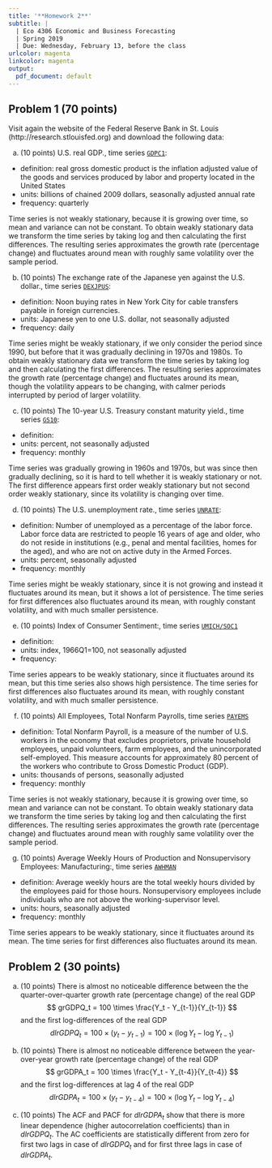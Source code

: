 ```yaml
---
title: '**Homework 2**'
subtitle: |
  | Eco 4306 Economic and Business Forecasting
  | Spring 2019
  | Due: Wednesday, February 13, before the class
urlcolor: magenta
linkcolor: magenta
output:
  pdf_document: default
---
```


\renewcommand{\baselinestretch}{1.15} \selectfont


## **Problem 1** (70 points)

<!--

Solve Exercise 3 from Chapter 3. In addition to the four time series listed there, also import into EViews and analyze in the same way the following data from [www.quandl.com](https://www.quandl.com)

(e) Index of Consumer Sentiment:                                                             code `UMICH/SOC1`, change the frequency to quarterly, and consider the sample 1952q1-2016q4
(f) All Employees, Total Nonfarm Payrolls:                                                   code `FRED/PAYEMS`, keep the monthly frequency, and consider the sample 1950m1-2017m1
(g) Average Weekly Hours of Production and Nonsupervisory Employees: Manufacturing:          code `FRED/AWHMAN`, keep the monthly frequency, and consider the sample 1950m1-2017m1

For the time series in (a)-(g) which are not stationary, generate in EViews either the difference $\Delta y_t$ or log difference $\Delta \log y_t$ to obtain stationary time series. Create time series plot for the transformed time series.

*Solution*
-->


 Visit again the website of the Federal Reserve Bank in St. Louis (http://research.stlouisfed.org) and download the following data:


(a) (10 points) U.S. real GDP., time series [`GDPC1`](https://fred.stlouisfed.org/series/GDPC1):  

- definition: real gross domestic product is the inflation adjusted value of the goods and services produced by labor and property located in the United States
- units: billions of chained 2009 dollars, seasonally adjusted annual rate
- frequency: quarterly
    
\begin{center} 
    \includegraphics[trim=0cm 0cm 0cm 0cm, clip, width=8cm]{figures/hw02q01_figA1_gdp.png}
    \includegraphics[trim=0cm 0cm 0cm 0cm, clip, width=8cm]{figures/hw02q01_figA2_gdp.png}
\end{center}

Time series is not weakly stationary, because it is growing over time, so mean and variance can not be constant. To obtain weakly stationary data we transform the time series by taking log and then calculating the first differences. The resulting series approximates the growth rate (percentage change) and fluctuates around mean with roughly same volatility over the sample period.


\newpage

(b) (10 points) The exchange rate of the Japanese yen against the U.S. dollar., time series [`DEXJPUS`](https://fred.stlouisfed.org/series/DEXJPUS):

- definition: Noon buying rates in New York City for cable transfers payable in foreign currencies.
- units: Japanese yen to one U.S. dollar, not seasonally adjusted
- frequency: daily

\begin{center} 
    \includegraphics[trim=0cm 0cm 0cm 0cm, clip, width=8cm]{figures/hw02q01_figB1_jpyusd.png}
    \includegraphics[trim=0cm 0cm 0cm 0cm, clip, width=8cm]{figures/hw02q01_figB2_jpyusd.png}
\end{center}

Time series might be weakly stationary, if we only consider the period since 1990, but before that it was gradually declining in 1970s and 1980s. To obtain weakly stationary data we transform the time series by taking log and then calculating the first differences. The resulting series approximates the growth rate (percentage change) and fluctuates around its mean, though the volatility appears to be changing, with calmer periods interrupted by period of larger volatility.



(c) (10 points) The 10-year U.S. Treasury constant maturity yield., time series [`GS10`](https://fred.stlouisfed.org/series/GS10):

- definition: 
- units: percent, not seasonally adjusted
- frequency: monthly

\begin{center} 
    \includegraphics[trim=0cm 0cm 0cm 0cm, clip, width=8cm]{figures/hw02q01_figC1_tb10yr.png}
    \includegraphics[trim=0cm 0cm 0cm 0cm, clip, width=8cm]{figures/hw02q01_figC2_tb10yr.png}
\end{center}

Time series was gradually growing in 1960s and 1970s, but was since then gradually declining, so it is hard to tell whether it is weakly stationary or not. The first difference appears first order weakly stationary but not second order weakly stationary, since its volatility is changing over time.


\newpage

(d) (10 points) The U.S. unemployment rate., time series [`UNRATE`](https://fred.stlouisfed.org/series/UNRATE):

- definition: Number of unemployed as a percentage of the labor force. Labor force data are restricted to people 16 years of age and older, who do not reside in institutions (e.g., penal and mental facilities, homes for the aged), and who are not on active duty in the Armed Forces.
- units: percent, seasonally adjusted
- frequency: monthly
    
\begin{center} 
    \includegraphics[trim=0cm 0cm 0cm 0cm, clip, width=8cm]{figures/hw02q01_figD1_u3rate.png}
    \includegraphics[trim=0cm 0cm 0cm 0cm, clip, width=8cm]{figures/hw02q01_figD2_u3rate.png}
\end{center}

Time series might be weakly stationary, since it is not growing and instead it fluctuates around its mean, but it shows a lot of persistence. The time series for first differences also fluctuates around its mean, with roughly constant volatility, and with much smaller persistence.



(e) (10 points) Index of Consumer Sentiment:, time series [`UMICH/SOC1`](https://www.quandl.com/data/UMICH/SOC1)

- definition: 
- units: index, 1966Q1=100, not seasonally adjusted 
- frequency: 
    
\begin{center} 
    \includegraphics[trim=0cm 0cm 0cm 0cm, clip, width=8cm]{figures/hw02q01_figE1_csent.png}
    \includegraphics[trim=0cm 0cm 0cm 0cm, clip, width=8cm]{figures/hw02q01_figE2_csent.png}
\end{center}

Time series appears to be weakly stationary, since it fluctuates around its mean, but this time series also shows high persistence. The time series for first differences also fluctuates around its mean, with roughly constant volatility, and with much smaller persistence.


\newpage

(f) (10 points) All Employees, Total Nonfarm Payrolls, time series [`PAYEMS`](https://www.quandl.com/data/FRED/PAYEMS)

- definition: Total Nonfarm Payroll, is a measure of the number of U.S. workers in the economy that excludes proprietors, private household employees, unpaid volunteers, farm employees, and the unincorporated self-employed. This measure accounts for approximately 80 percent of the workers who contribute to Gross Domestic Product (GDP).
- units: thousands of persons, seasonally adjusted
- frequency:  monthly 
     
\begin{center} 
    \includegraphics[trim=0cm 0cm 0cm 0cm, clip, width=8cm]{figures/hw02q01_figF1_payems.png}
    \includegraphics[trim=0cm 0cm 0cm 0cm, clip, width=8cm]{figures/hw02q01_figF2_payems.png}
\end{center}

Time series is not weakly stationary, because it is growing over time, so mean and variance can not be constant. To obtain weakly stationary data we transform the time series by taking log and then calculating the first differences. The resulting series approximates the growth rate (percentage change) and fluctuates around mean with roughly same volatility over the sample period.



(g) (10 points) Average Weekly Hours of Production and Nonsupervisory Employees: Manufacturing:, time series [`AWHMAN`](https://www.quandl.com/data/FRED/AWHMAN) 

- definition: Average weekly hours are the total weekly hours divided by the employees paid for those hours. Nonsupervisory employees include individuals who are not above the working-supervisor level. 
- units: hours, seasonally adjusted
- frequency:  monthly 
    
\begin{center} 
    \includegraphics[trim=0cm 0cm 0cm 0cm, clip, width=8cm]{figures/hw02q01_figG1_awhman.png}
    \includegraphics[trim=0cm 0cm 0cm 0cm, clip, width=8cm]{figures/hw02q01_figG2_awhman.png}
\end{center}

Time series appears to be weakly stationary, since it fluctuates around its mean. The time series for first differences also fluctuates around its mean.



## **Problem 2** (30 points)

<!-- 

Download the quarterly data for U.S. Real Gross Domestic Product, code `FRED/GDPC96` from [www.quandl.com](https://www.quandl.com), and import it into EViews. Let $Y_t$ denote the GDP at time $t$ and let $y_t = \log Y_t$.

(a) Generate time series for the quarter-over-quarter growth rate (percentage change) of the real GDP
$$
    grGDPQ_t = 100 \times \frac{Y_t - Y_{t-1}}{Y_{t-1}}
$$
and for the first log-differences of the real GDP
$$
    dlrGDPQ_t = 100 \times (y_t - y_{t-1}) = 100 \times (\log Y_t - \log Y_{t-1})
$$
Plot $grGDPQ_t$ and $dlrGDPQ_t$ together in the same time series plot. Do you observe any significant differences?

(b) Generate time series for the year-over-year growth rate (percentage change) of the real GDP
$$
    grGDPA_t = 100 \times \frac{Y_t - Y_{t-4}}{Y_{t-4}}
$$
and for the first log-differences at lag 4 of the real GDP
$$
    dlrGDPA_t = 100 \times (y_t - y_{t-4}) = 100 \times (\log Y_t - \log Y_{t-4})
$$
Plot $grGDPA_t$ and $dlrGDPA_t$ together in the same time series plot. Do you observe any significant differences?

(c) Plot correlograms - the ACF and PACF functions - for $dlrGDPQ_t$ and for $dlrGDPA_t$. Comment on the ACF and PACF plots, are the autocorrelation coefficients statistically different from zero? Which growth rate shows more linear dependence (higher autocorrelation coefficients), $dlrGDPQ_t$ or $dlrGDPA_t$?

*Solution*

-->


(a) (10 points) There is almost no noticeable difference between the the quarter-over-quarter growth rate (percentage change) of the real GDP
$$
    grGDPQ_t = 100 \times \frac{Y_t - Y_{t-1}}{Y_{t-1}}
$$
and the first log-differences of the real GDP
$$
    dlrGDPQ_t = 100 \times (y_t - y_{t-1}) = 100 \times (\log Y_t - \log Y_{t-1})
$$

\begin{center} 
    \includegraphics[trim=0cm 0cm 0cm 0cm, clip, width=8cm]{figures/hw02q02_fig1_dlrgdpq_ts.png}
\end{center}

(b) (10 points) There is almost no noticeable difference between the year-over-year growth rate (percentage change) of the real GDP
$$
    grGDPA_t = 100 \times \frac{Y_t - Y_{t-4}}{Y_{t-4}}
$$
and the first log-differences at lag 4 of the real GDP
$$
    dlrGDPA_t = 100 \times (y_t - y_{t-4}) = 100 \times (\log Y_t - \log Y_{t-4})
$$

\begin{center} 
    \includegraphics[trim=0cm 0cm 0cm 0cm, clip, width=8cm]{figures/hw02q02_fig2_dlrgdpa_ts.png}
\end{center}

(c) (10 points) The ACF and PACF for $dlrGDPA_t$ show that there is more linear dependence (higher autocorrelation coefficients) than in $dlrGDPQ_t$. The AC coefficients are statistically different from zero for first two lags in case of $dlrGDPQ_t$ and for first three lags in case of $dlrGDPA_t$.

    
\begin{center} 
    \includegraphics[trim=0cm 0cm 0cm 0cm, clip, width=8cm]{figures/hw02q02_fig3_dlrgdpq_corr.png}
    \includegraphics[trim=0cm 0cm 0cm 0cm, clip, width=8cm]{figures/hw02q02_fig4_dlrgdpa_corr.png}
\end{center}

